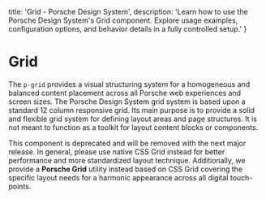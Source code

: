 
  title: 'Grid - Porsche Design System',
  description: 'Learn how to use the Porsche Design System\'s Grid component. Explore usage examples, configuration options, and behavior details in a fully controlled setup.'
}

# Grid <ComponentStatus tagName="p-grid"></ComponentStatus>

The `p-grid` provides a visual structuring system for a homogeneous and balanced content placement across all Porsche
web experiences and screen sizes. The Porsche Design System grid system is based upon a standard 12 column responsive
grid. Its main purpose is to provide a solid and flexible grid system for defining layout areas and page structures. It
is not meant to function as a toolkit for layout content blocks or components.

<Notification heading="Deprecation hint" heading-tag="h2" state="error">
  This component is deprecated and will be removed with the next major release.
  In general, please use native <Link href="https://css-tricks.com/snippets/css/complete-guide-grid">CSS Grid</Link> instead for better performance and more standardized layout technique.
  Additionally, we provide a <Link href="/styles/grid/"><b>Porsche Grid</b></Link> utility instead based on CSS Grid covering the specific layout needs for a harmonic appearance across all digital touch-points.
</Notification>

<Configurator tagName="p-grid" story={gridStory} />
